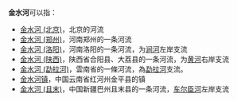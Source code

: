 '''金水河'''可以指：
* [[金水河_(北京)|金水河 (北京)]]，北京的河流
* [[金水河_(郑州)|金水河 (郑州)]]，河南郑州的一条河流
* [[金水河_(洛阳)|金水河 (洛阳)]]，河南洛阳的一条河流，为[[涧河_(洛河)|涧河]]左岸支流
* [[金水河_(陕西)|金水河 (陕西)]]，陕西省合阳县、大荔县的一条河流，为[[黄河|黄河]]右岸支流
* [[金水河_(勐拉河)|金水河 (勐拉河)]]，雲南省的一條河流，為[[勐拉河|勐拉河]]支流。
* [[金水河镇|金水河镇]]，中国云南省红河州金平县的镇
* [[金水河_(且末)|金水河 (且末)]]，中国新疆巴州且末县的一条河流，[[车尔臣河|车尔臣河]]左岸支流


{{disambig|Cat=三字中國地名消歧義}}